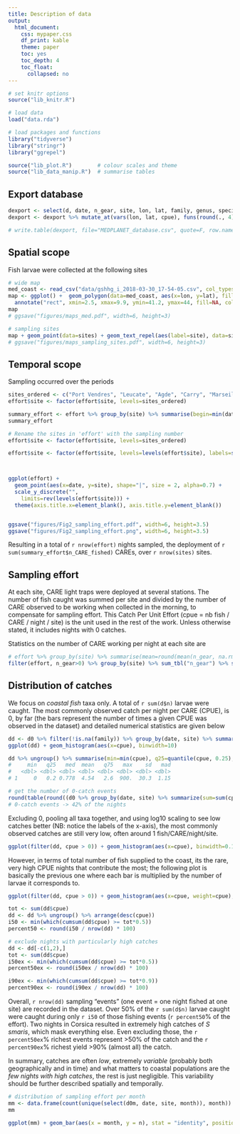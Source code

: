 ```yaml
---
title: Description of data
output: 
  html_document:
    css: mypaper.css
    df_print: kable
    theme: paper
    toc: yes
    toc_depth: 4
    toc_float:
      collapsed: no
---
```


```r
# set knitr options
source("lib_knitr.R")

# load data
load("data.rda")

# load packages and functions
library("tidyverse")
library("stringr")
library("ggrepel")

source("lib_plot.R")        # colour scales and theme
source("lib_data_manip.R")  # summarise tables
```

## Export database

```r
dexport <- select(d, date, n_gear, site, lon, lat, family, genus, species, cpue)
dexport <- dexport %>% mutate_at(vars(lon, lat, cpue), funs(round(., 4)))

# write.table(dexport, file="MEDPLANET_database.csv", quote=F, row.names=F, col.names=T, sep=",")
```

## Spatial scope

Fish larvae were collected at the following sites

```r
# wide map
med_coast <- read_csv("data/gshhg_i_2018-03-30_17-54-05.csv", col_types=cols())
map <- ggplot() +  geom_polygon(data=med_coast, aes(x=lon, y=lat), fill="white", color="grey50", size=0.25) +
  annotate("rect", xmin=2.5, xmax=9.9, ymin=41.2, ymax=44, fill=NA, color="grey30", size=1) + coord_quickmap(ylim=c(35, 45))
map
# ggsave("figures/maps_med.pdf", width=6, height=3)

# sampling sites
map + geom_point(data=sites) + geom_text_repel(aes(label=site), data=sites, size=3, segment.alpha=0.7) + coord_quickmap(xlim = c(3, 10))
# ggsave("figures/maps_sampling_sites.pdf", width=6, height=3)
```

## Temporal scope

Sampling occurred over the periods

```r
sites_ordered <- c("Port Vendres", "Leucate", "Agde", "Carry", "Marseille", "Cassis", "La Ciotat", "Les Embiez", "Port-Cros", "Villefranche", "Saint Florent", "Bastia", "Bonifacio")
effort$site <- factor(effort$site, levels=sites_ordered)

summary_effort <- effort %>% group_by(site) %>% summarise(begin=min(date), end=max(date, na.rm=T), n_nights_sampled=length(unique(date)), `n_CARE_fished`=sum(n_gear, na.rm=T)) %>% ungroup() #%>% arrange(site)
summary_effort
```

```r
# Rename the sites in 'effort' with the sampling number 
effort$site <- factor(effort$site, levels=sites_ordered)

effort$site <- factor(effort$site, levels=levels(effort$site), labels=str_c(summary_effort$site, " (n=", summary_effort$n_CARE_fished, ")"))



ggplot(effort) +
  geom_point(aes(x=date, y=site), shape="|", size = 2, alpha=0.7) +
  scale_y_discrete("",
    limits=rev(levels(effort$site))) +
  theme(axis.title.x=element_blank(), axis.title.y=element_blank())


ggsave("figures/Fig2_sampling_effort.pdf", width=6, height=3.5)
ggsave("figures/Fig2_sampling_effort.png", width=6, height=3.5)
```

Resulting in a total of `r nrow(effort)` nights sampled, the deployment of `r sum(summary_effort$n_CARE_fished)` CAREs, over `r nrow(sites)` sites.

## Sampling effort

At each site, CARE light traps were deployed at several stations. The number of fish caught was summed per site and divided by the number of CARE observed to be working when collected in the morning, to compensate for sampling effort. This Catch Per Unit Effort (cpue = nb fish / CARE / night / site) is the unit used in the rest of the work. Unless otherwise stated, it includes nights with 0 catches.

Statistics on the number of CARE working per night at each site are

```r
# effort %>% group_by(site) %>% summarise(mean=round(mean(n_gear, na.rm=T),1), median=median(n_gear, na.rm=T), min=min(n_gear, na.rm=T), max=max(n_gear, na.rm=T)) %>% ungroup() %>% arrange(site)
filter(effort, n_gear>0) %>% group_by(site) %>% sum_tbl("n_gear") %>% select(-n, -n_NA, -starts_with("q"))

```

## Distribution of catches

We focus on *coastal fish* taxa only. A total of `r sum(d$n)` larvae were caught. The most commonly observed catch per night per CARE (CPUE), is 0, by far (the bars represent the number of times a given CPUE was observed in the dataset) and detailed numerical statistics are given below

```r
dd <- d0 %>% filter(!is.na(family)) %>% group_by(date, site) %>% summarise(cpue=sum(cpue))
ggplot(dd) + geom_histogram(aes(x=cpue), binwidth=10)

dd %>% ungroup() %>% summarise(min=min(cpue), q25=quantile(cpue, 0.25), med=median(cpue), mean=mean(cpue), q75=quantile(cpue, 0.75), max=max(cpue), sd=sd(cpue), mad=mad(cpue))
#     min   q25   med  mean   q75   max    sd   mad
#   <dbl> <dbl> <dbl> <dbl> <dbl> <dbl> <dbl> <dbl>
# 1     0   0.2 0.778  4.54   2.6  900.  30.3  1.15

# get the number of 0-catch events
round(table(round((d0 %>% group_by(date, site) %>% summarize(sum=sum(cpue)))$sum, 0))/1075, 2)*100
# 0-catch events -> 42% of the nights


```

Excluding 0, pooling all taxa together, and using log10 scaling to see low catches better (NB: notice the labels of the x-axis), the most commonly observed catches are still very low, often around 1 fish/CARE/night/site.

```r
ggplot(filter(dd, cpue > 0)) + geom_histogram(aes(x=cpue), binwidth=0.1, na.rm=T) + scale_x_continuous(breaks=c(0, 1, 10, 100, 1000), trans="log10")
```

However, in terms of total number of fish supplied to the coast, its the rare, very high CPUE nights that contribute the most; the following plot is basically the previous one where each bar is multiplied by the number of larvae it corresponds to.

```r
ggplot(filter(dd, cpue > 0)) + geom_histogram(aes(x=cpue, weight=cpue), binwidth=0.1, na.rm=T) + scale_x_continuous(breaks=c(0, 1, 10, 100, 1000), trans="log10") + labs(y="number of larvae")
```

```r
tot <- sum(dd$cpue)
dd <- dd %>% ungroup() %>% arrange(desc(cpue))
i50 <- min(which(cumsum(dd$cpue) >= tot*0.5))
percent50 <- round(i50 / nrow(dd) * 100)

# exclude nights with particularly high catches
dd <- dd[-c(1,2),]
tot <- sum(dd$cpue)
i50ex <- min(which(cumsum(dd$cpue) >= tot*0.5))
percent50ex <- round(i50ex / nrow(dd) * 100)

i90ex <- min(which(cumsum(dd$cpue) >= tot*0.9))
percent90ex <- round(i90ex / nrow(dd) * 100)
```

Overall, `r nrow(dd)` sampling "events" (one event = one night fished at one site) are recorded in the dataset. Over 50% of the `r sum(d$n)` larvae caught were caught during only `r i50` of those fishing events (`r percent50`% of the effort). Two nights in Corsica resulted in extremely high catches of *S smaris*, which mask everything else. Even excluding those, the `r percent50ex`% richest events represent >50% of the catch and the `r percent90ex`% richest yield >90% (almost all) the catch.

In summary, catches are often *low*, extremely *variable* (probably both geographically and in time) and what matters to coastal populations are the *few nights with high catches*, the rest is just negligible. This variability should be further described spatially and temporally. 

```r
# distribution of sampling effort per month
mm <- data.frame(count(unique(select(d0m, date, site, month)), month))
mm

ggplot(mm) + geom_bar(aes(x = month, y = n), stat = "identity", position = "dodge")
```
